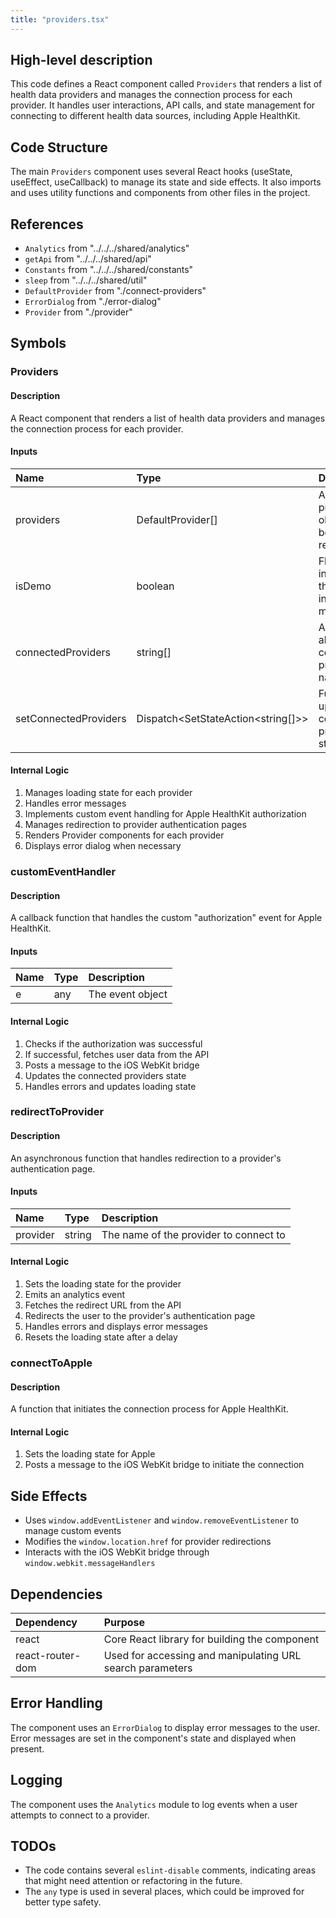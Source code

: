 ```yaml
---
title: "providers.tsx"
---
```


## High-level description
This code defines a React component called `Providers` that renders a list of health data providers and manages the connection process for each provider. It handles user interactions, API calls, and state management for connecting to different health data sources, including Apple HealthKit.

## Code Structure
The main `Providers` component uses several React hooks (useState, useEffect, useCallback) to manage its state and side effects. It also imports and uses utility functions and components from other files in the project.

## References
- `Analytics` from "../../../shared/analytics"
- `getApi` from "../../../shared/api"
- `Constants` from "../../../shared/constants"
- `sleep` from "../../../shared/util"
- `DefaultProvider` from "./connect-providers"
- `ErrorDialog` from "./error-dialog"
- `Provider` from "./provider"

## Symbols

### Providers
#### Description
A React component that renders a list of health data providers and manages the connection process for each provider.

#### Inputs
| Name | Type | Description |
|:-----|:-----|:------------|
| providers | DefaultProvider[] | Array of provider objects to be rendered |
| isDemo | boolean | Flag indicating if the app is in demo mode |
| connectedProviders | string[] | Array of already connected provider names |
| setConnectedProviders | Dispatch&lt;SetStateAction&lt;string[]&gt;&gt; | Function to update the connected providers state |

#### Internal Logic
1. Manages loading state for each provider
2. Handles error messages
3. Implements custom event handling for Apple HealthKit authorization
4. Manages redirection to provider authentication pages
5. Renders Provider components for each provider
6. Displays error dialog when necessary

### customEventHandler
#### Description
A callback function that handles the custom "authorization" event for Apple HealthKit.

#### Inputs
| Name | Type | Description |
|:-----|:-----|:------------|
| e | any | The event object |

#### Internal Logic
1. Checks if the authorization was successful
2. If successful, fetches user data from the API
3. Posts a message to the iOS WebKit bridge
4. Updates the connected providers state
5. Handles errors and updates loading state

### redirectToProvider
#### Description
An asynchronous function that handles redirection to a provider's authentication page.

#### Inputs
| Name | Type | Description |
|:-----|:-----|:------------|
| provider | string | The name of the provider to connect to |

#### Internal Logic
1. Sets the loading state for the provider
2. Emits an analytics event
3. Fetches the redirect URL from the API
4. Redirects the user to the provider's authentication page
5. Handles errors and displays error messages
6. Resets the loading state after a delay

### connectToApple
#### Description
A function that initiates the connection process for Apple HealthKit.

#### Internal Logic
1. Sets the loading state for Apple
2. Posts a message to the iOS WebKit bridge to initiate the connection

## Side Effects
- Uses `window.addEventListener` and `window.removeEventListener` to manage custom events
- Modifies the `window.location.href` for provider redirections
- Interacts with the iOS WebKit bridge through `window.webkit.messageHandlers`

## Dependencies
| Dependency | Purpose |
|:-----------|:--------|
| react | Core React library for building the component |
| react-router-dom | Used for accessing and manipulating URL search parameters |

## Error Handling
The component uses an `ErrorDialog` to display error messages to the user. Error messages are set in the component's state and displayed when present.

## Logging
The component uses the `Analytics` module to log events when a user attempts to connect to a provider.

## TODOs
- The code contains several `eslint-disable` comments, indicating areas that might need attention or refactoring in the future.
- The `any` type is used in several places, which could be improved for better type safety.